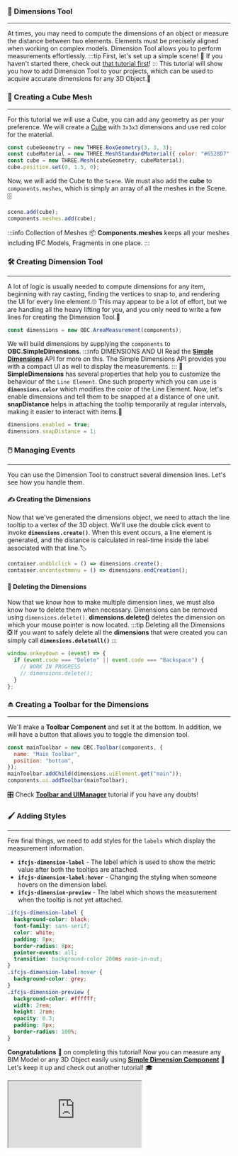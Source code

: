 ### 📏 Dimensions Tool

---

At times, you may need to compute the dimensions of an object or measure the distance between two elements.
Elements must be precisely aligned when working on complex models.
Dimension Tool allows you to perform measurements effortlessly.
:::tip First, let's set up a simple scene!
👀 If you haven't started there, check out [that tutorial first](SimpleScene.mdx)!
:::
This tutorial will show you how to add Dimension Tool to your projects,
which can be used to acquire accurate dimensions for any 3D Object.🔭

### 🎲 Creating a Cube Mesh

---

For this tutorial we will use a Cube, you can add any geometry as per your preference.
We will create a [Cube](https://threejs.org/docs/index.html?q=box#api/en/geometries/BoxGeometry)
with `3x3x3` dimensions and use red color for the material.

```js
const cubeGeometry = new THREE.BoxGeometry(3, 3, 3);
const cubeMaterial = new THREE.MeshStandardMaterial({ color: "#6528D7" });
const cube = new THREE.Mesh(cubeGeometry, cubeMaterial);
cube.position.set(0, 1.5, 0);
```

Now, we will add the Cube to the `Scene`. We must also add the **cube** to `components.meshes`,
which is simply an array of all the meshes in the Scene.🗄️

```js
scene.add(cube);
components.meshes.add(cube);
```

:::info Collection of Meshes
📦 **Components.meshes** keeps all your meshes including IFC Models, Fragments in
one place.
:::

### 🛠️ Creating Dimension Tool

---

A lot of logic is usually needed to compute dimensions for any item, beginning with ray casting,
finding the vertices to snap to, and rendering the UI for every line element.🙄
This may appear to be a lot of effort, but we are handling all the heavy lifting for you,
and you only need to write a few lines for creating the Dimension Tool.💪

```js
const dimensions = new OBC.AreaMeasurement(components);
```

We will build dimensions by supplying the `components` to **OBC.SimpleDimensions**.
:::info DIMENSIONS AND UI
Read the **[Simple Dimensions](../api/classes/components.SimpleDimensions)** API for more on this.
The Simple Dimensions API provides you with a compact UI as well to display the measurements.
:::
🎨 **SimpleDimensions** has several properties that help you to customize the behaviour of the `Line Element`.
One such property which you can use is **`dimensions.color`** which modifies the color of the Line Element.
Now, let's enable dimensions and tell them to be snapped at a distance of one unit.
**snapDistance** helps in attaching the tooltip temporarily at regular intervals,
making it easier to interact with items.📍

```js
dimensions.enabled = true;
dimensions.snapDistance = 1;
```

### 🖱️ Managing Events

---

You can use the Dimension Tool to construct several dimension lines. Let's see how you handle them.

#### ✍️ Creating the Dimensions

Now that we've generated the dimensions object, we need to attach the line tooltip to a vertex of the 3D object.
We'll use the double click event to invoke **`dimensions.create()`**.
When this event occurs, a line element is generated,
and the distance is calculated in real-time inside the label associated with that line.🏷️

```js
container.ondblclick = () => dimensions.create();
container.oncontextmenu = () => dimensions.endCreation();
```

#### 🧹 Deleting the Dimensions

Now that we know how to make multiple dimension lines, we must also know how to delete them when necessary.
Dimensions can be removed using `dimensions.delete()`.
**dimensions.delete()** deletes the dimension on which your mouse pointer is now located.
:::tip Deleting all the Dimensions
❎ If you want to safely delete all the **dimensions** that were created you can simply call
**`dimensions.deleteAll()`**
:::

```js
window.onkeydown = (event) => {
  if (event.code === "Delete" || event.code === "Backspace") {
    // WORK IN PROGRESS
    // dimensions.delete();
  }
};
```

### ⏏️ Creating a Toolbar for the Dimensions

---

We'll make a **Toolbar Component** and set it at the bottom.
In addition, we will have a button that allows you to toggle the dimension tool.

```js
const mainToolbar = new OBC.Toolbar(components, {
  name: "Main Toolbar",
  position: "bottom",
});
mainToolbar.addChild(dimensions.uiElement.get("main"));
components.ui.addToolbar(mainToolbar);
```

🎛️ Check **[Toolbar and UIManager](./UIManager.mdx)** tutorial if you have any doubts!

### 🖌️ Adding Styles

---

Few final things, we need to add styles for the `labels` which display the measurement information.

- **`ifcjs-dimension-label`** - The label which is used to show the metric value after both the tooltips are attached.
- **`ifcjs-dimension-label:hover`** - Changing the styling when someone hovers on the dimension label.
- **`ifcjs-dimension-preview`** - The label which shows the measurement when the tooltip is not yet attached.

```css title="style"
.ifcjs-dimension-label {
  background-color: black;
  font-family: sans-serif;
  color: white;
  padding: 8px;
  border-radius: 8px;
  pointer-events: all;
  transition: background-color 200ms ease-in-out;
}
.ifcjs-dimension-label:hover {
  background-color: grey;
}
.ifcjs-dimension-preview {
  background-color: #ffffff;
  width: 2rem;
  height: 2rem;
  opacity: 0.3;
  padding: 8px;
  border-radius: 100%;
}
```

**Congratulations** 🎉 on completing this tutorial! Now you can measure any BIM Model or any 3D Object easily using
**[Simple Dimension Component](../api/classes/components.SimpleDimensions)** 📐
Let's keep it up and check out another tutorial! 🎓

<iframe src="https://thatopen.github.io/engine_components/src/measurement/AreaMeasurement/index.html"></iframe>

